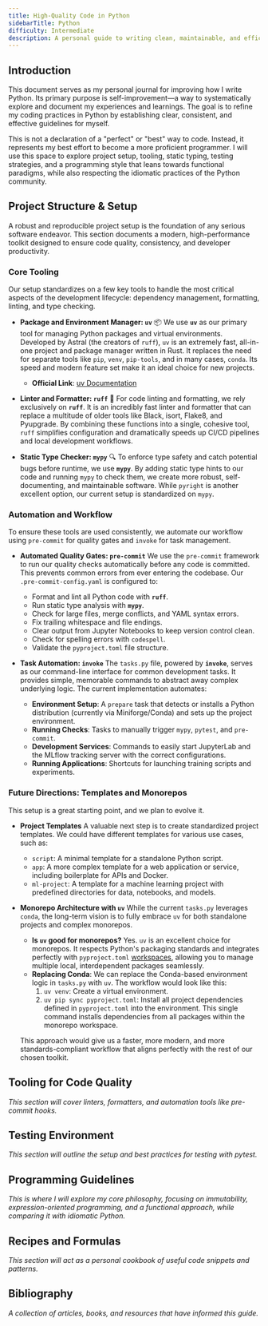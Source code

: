 ```yaml
---
title: High-Quality Code in Python
sidebarTitle: Python
difficulty: Intermediate
description: A personal guide to writing clean, maintainable, and efficient Python, with a focus on project structure, static typing, tooling, and functional programming concepts.
---
```


## Introduction

This document serves as my personal journal for improving how I write Python. Its primary purpose is self-improvement—a way to systematically explore and document my experiences and learnings. The goal is to refine my coding practices in Python by establishing clear, consistent, and effective guidelines for myself.

This is not a declaration of a "perfect" or "best" way to code. Instead, it represents my best effort to become a more proficient programmer. I will use this space to explore project setup, tooling, static typing, testing strategies, and a programming style that leans towards functional paradigms, while also respecting the idiomatic practices of the Python community.

## Project Structure & Setup

A robust and reproducible project setup is the foundation of any serious software endeavor. This section documents a modern, high-performance toolkit designed to ensure code quality, consistency, and developer productivity.

### Core Tooling

Our setup standardizes on a few key tools to handle the most critical aspects of the development lifecycle: dependency management, formatting, linting, and type checking.

- **Package and Environment Manager: `uv`** 📦
  We use **`uv`** as our primary tool for managing Python packages and virtual environments. Developed by Astral (the creators of `ruff`), `uv` is an extremely fast, all-in-one project and package manager written in Rust. It replaces the need for separate tools like `pip`, `venv`, `pip-tools`, and in many cases, `conda`. Its speed and modern feature set make it an ideal choice for new projects.

  - **Official Link**: [uv Documentation](https://github.com/astral-sh/uv)

- **Linter and Formatter: `ruff`** 🎨
  For code linting and formatting, we rely exclusively on **`ruff`**. It is an incredibly fast linter and formatter that can replace a multitude of older tools like Black, isort, Flake8, and Pyupgrade. By combining these functions into a single, cohesive tool, `ruff` simplifies configuration and dramatically speeds up CI/CD pipelines and local development workflows.

- **Static Type Checker: `mypy`** 🔍
  To enforce type safety and catch potential bugs before runtime, we use **`mypy`**. By adding static type hints to our code and running `mypy` to check them, we create more robust, self-documenting, and maintainable software. While `pyright` is another excellent option, our current setup is standardized on `mypy`.

### Automation and Workflow

To ensure these tools are used consistently, we automate our workflow using `pre-commit` for quality gates and `invoke` for task management.

- **Automated Quality Gates: `pre-commit`**
  We use the `pre-commit` framework to run our quality checks automatically before any code is committed. This prevents common errors from ever entering the codebase. Our `.pre-commit-config.yaml` is configured to:

  - Format and lint all Python code with **`ruff`**.
  - Run static type analysis with **`mypy`**.
  - Check for large files, merge conflicts, and YAML syntax errors.
  - Fix trailing whitespace and file endings.
  - Clear output from Jupyter Notebooks to keep version control clean.
  - Check for spelling errors with `codespell`.
  - Validate the `pyproject.toml` file structure.

- **Task Automation: `invoke`**
  The `tasks.py` file, powered by **`invoke`**, serves as our command-line interface for common development tasks. It provides simple, memorable commands to abstract away complex underlying logic. The current implementation automates:
  - **Environment Setup**: A `prepare` task that detects or installs a Python distribution (currently via Miniforge/Conda) and sets up the project environment.
  - **Running Checks**: Tasks to manually trigger `mypy`, `pytest`, and `pre-commit`.
  - **Development Services**: Commands to easily start JupyterLab and the MLflow tracking server with the correct configurations.
  - **Running Applications**: Shortcuts for launching training scripts and experiments.

### Future Directions: Templates and Monorepos

This setup is a great starting point, and we plan to evolve it.

- **Project Templates**
  A valuable next step is to create standardized project templates. We could have different templates for various use cases, such as:

  - `script`: A minimal template for a standalone Python script.
  - `app`: A more complex template for a web application or service, including boilerplate for APIs and Docker.
  - `ml-project`: A template for a machine learning project with predefined directories for data, notebooks, and models.

- **Monorepo Architecture with `uv`**
  While the current `tasks.py` leverages `conda`, the long-term vision is to fully embrace `uv` for both standalone projects and complex monorepos.

  - **Is `uv` good for monorepos?** Yes. `uv` is an excellent choice for monorepos. It respects Python's packaging standards and integrates perfectly with `pyproject.toml` [workspaces](https://peps.python.org/pep-0660/), allowing you to manage multiple local, interdependent packages seamlessly.
  - **Replacing Conda**: We can replace the Conda-based environment logic in `tasks.py` with `uv`. The workflow would look like this:
    1.  `uv venv`: Create a virtual environment.
    2.  `uv pip sync pyproject.toml`: Install all project dependencies defined in `pyproject.toml` into the environment. This single command installs dependencies from all packages within the monorepo workspace.

  This approach would give us a faster, more modern, and more standards-compliant workflow that aligns perfectly with the rest of our chosen toolkit.

## Tooling for Code Quality

_This section will cover linters, formatters, and automation tools like pre-commit hooks._

## Testing Environment

_This section will outline the setup and best practices for testing with pytest._

## Programming Guidelines

_This is where I will explore my core philosophy, focusing on immutability, expression-oriented programming, and a functional approach, while comparing it with idiomatic Python._

## Recipes and Formulas

_This section will act as a personal cookbook of useful code snippets and patterns._

## Bibliography

_A collection of articles, books, and resources that have informed this guide._
